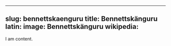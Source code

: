 
---
slug: bennettskaenguru
title: Bennettskänguru
latin:
image: Bennettskänguru
wikipedia: 
---

I am content.
